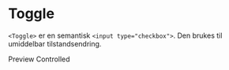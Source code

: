 
<Meta of={ToggleStories} />

# Toggle

<ComponentLinkRow
  docsHref="https://design.domstol.no/987b33f71/p/68aa38-toggle-"
  figmaHref="https://www.figma.com/design/ewqSDmkgqDQ5PyOsRp4V5b/DDS-Komponenter?node-id=17550-439"
  githubHref="https://github.com/domstolene/designsystem/tree/main/packages/dds-components/src/components/Toggle"
  storybookHref="https://domstolene.github.io/designsystem/?path=/story/dds-components-components-toggle--default"
  withBottomSpacing
/>

`<Toggle>` er en semantisk `<input type="checkbox">`. Den brukes til umiddelbar tilstandsendring.

<Tabs>
  <TabList>
    <Tab>Preview</Tab>
    <Tab>Controlled</Tab>
  </TabList>
  <TabPanels>
    <TabPanel>
      <Canvas of={ToggleStories.Preview} />
      <Controls of={ToggleStories.Preview} />
    </TabPanel>
    <TabPanel>
      <Canvas of={ToggleStories.Controlled} />
    </TabPanel>
  </TabPanels>
</Tabs>
